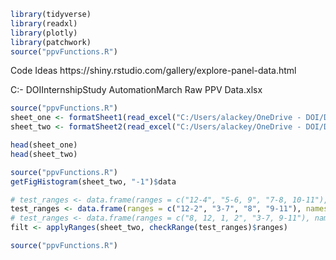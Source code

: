 ```r
library(tidyverse)
library(readxl)
library(plotly)
library(patchwork)
source("ppvFunctions.R")
```

Code Ideas
https://shiny.rstudio.com/gallery/explore-panel-data.html

C:\Users\alackey\OneDrive - DOI\Desktop\NPS Internship\PPV Study Automation\TEST March Raw PPV Data.xlsx
```r
source("ppvFunctions.R")
sheet_one <- formatSheet1(read_excel("C:/Users/alackey/OneDrive - DOI/Desktop/NPS Internship/PPV Study Automation/GUMO April Raw PPV Data.xlsx", sheet = 1))
sheet_two <- formatSheet2(read_excel("C:/Users/alackey/OneDrive - DOI/Desktop/NPS Internship/PPV Study Automation/GUMO April Raw PPV Data.xlsx", sheet = 2))
```

```r
head(sheet_one)
head(sheet_two)
```

```r
source("ppvFunctions.R")
getFigHistogram(sheet_two, "-1")$data
```

```r
# test_ranges <- data.frame(ranges = c("12-4", "5-6, 9", "7-8, 10-11"), names = c("Group 1", "Group 2", "Group 3"))
test_ranges <- data.frame(ranges = c("12-2", "3-7", "8", "9-11"), names = c("Winter", "Spr_Sum", "August", "Fall"))
# test_ranges <- data.frame(ranges = c("8, 12, 1, 2", "3-7, 9-11"), names = c("Off-Peak", "Peak"))
filt <- applyRanges(sheet_two, checkRange(test_ranges)$ranges)
```

```r
source("ppvFunctions.R")
```